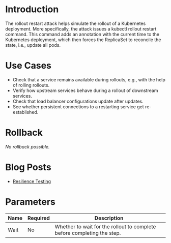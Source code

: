 # Introduction

The rollout restart attack helps simulate the rollout of a Kubernetes deployment. More specifically, the attack issues a kubectl rollout restart command. This command adds an annotation with the current time to the Kubernetes deployment, which then forces the ReplicaSet to reconcile the state, i.e., update all pods.

# Use Cases

 - Check that a service remains available during rollouts, e.g., with the help of rolling rollouts.
 - Verify how upstream services behave during a rollout of downstream services.
 - Check that load balancer configurations update after updates.
 - See whether persistent connections to a restarting service get re-established.

# Rollback

*No rollback possible.*

# Blog Posts

 - [Resilience Testing](https://steadybit.com/blog/resilience-testing)

# Parameters

| Name | Required | Description                                                             |
|------|----------|-------------------------------------------------------------------------|
| Wait | No       | Whether to wait for the rollout to complete before completing the step. |
